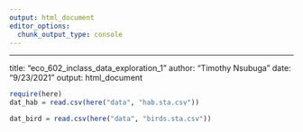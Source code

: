 ```yaml
---
output: html_document
editor_options: 
  chunk_output_type: console
---
```

---
title: "eco_602_inclass_data_exploration_1"
author: "Timothy Nsubuga"
date: "9/23/2021"
output: html_document

```r
require(here)
dat_hab = read.csv(here("data", "hab.sta.csv"))

```
```r
dat_bird = read.csv(here("data", "birds.sta.csv"))
```

